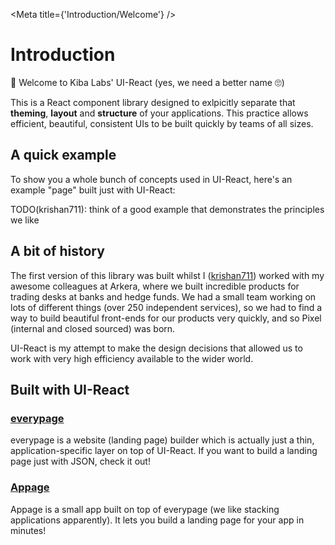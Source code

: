 

<Meta
  title={'Introduction/Welcome'}
/>

# Introduction

👋 Welcome to Kiba Labs' UI-React (yes, we need a better name 🙄)

This is a React component library designed to exlpicitly separate that **theming**, **layout** and **structure** of your applications. This practice allows efficient, beautiful, consistent UIs to be built quickly by teams of all sizes.

## A quick example

To show you a whole bunch of concepts used in UI-React, here's an example "page" built just with UI-React:

<Canvas>
  <Story name='Quick Example'>
    <div> TODO(krishan711): think of a good example that demonstrates the principles we like </div>
  </Story>
</Canvas>

## A bit of history

The first version of this library was built whilst I ([krishan711](https://twitter.com/krishan711)) worked with my awesome colleagues at Arkera, where we built incredible products for trading desks at banks and hedge funds. We had a small team working on lots of different things (over 250 independent services), so we had to find a way to build beautiful front-ends for our products very quickly, and so Pixel (internal and closed sourced) was born.

UI-React is my attempt to make the design decisions that allowed us to work with very high efficiency available to the wider world.

## Built with UI-React

### [everypage](https://www.everypagehq.com)

everypage is a website (landing page) builder which is actually just a thin, application-specific layer on top of UI-React. If you want to build a landing page just with JSON, check it out!

### [Appage](https://www.appage.io)

Appage is a small app built on top of everypage (we like stacking applications apparently). It lets you build a landing page for your app in minutes!
